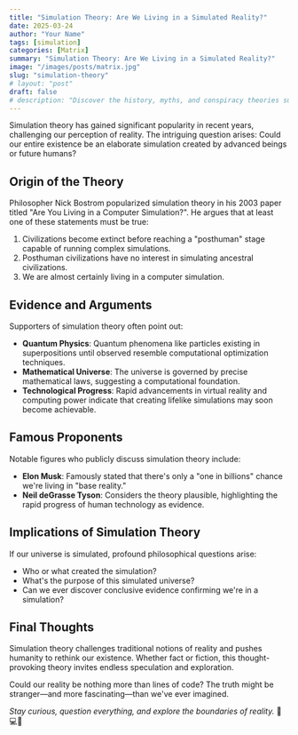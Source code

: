 ```yaml
---
title: "Simulation Theory: Are We Living in a Simulated Reality?"
date: 2025-03-24
author: "Your Name"
tags: [simulation]
categories: [Matrix]
summary: "Simulation Theory: Are We Living in a Simulated Reality?"
image: "/images/posts/matrix.jpg"
slug: "simulation-theory"
# layout: "post"
draft: false
# description: "Discover the history, myths, and conspiracy theories surrounding Area 51, America's most infamous military base."
---
```


Simulation theory has gained significant popularity in recent years, challenging our perception of reality. The intriguing question arises: Could our entire existence be an elaborate simulation created by advanced beings or future humans?

## Origin of the Theory

Philosopher Nick Bostrom popularized simulation theory in his 2003 paper titled "Are You Living in a Computer Simulation?". He argues that at least one of these statements must be true:

1. Civilizations become extinct before reaching a "posthuman" stage capable of running complex simulations.
2. Posthuman civilizations have no interest in simulating ancestral civilizations.
3. We are almost certainly living in a computer simulation.

## Evidence and Arguments

Supporters of simulation theory often point out:

- **Quantum Physics**: Quantum phenomena like particles existing in superpositions until observed resemble computational optimization techniques.
- **Mathematical Universe**: The universe is governed by precise mathematical laws, suggesting a computational foundation.
- **Technological Progress**: Rapid advancements in virtual reality and computing power indicate that creating lifelike simulations may soon become achievable.

## Famous Proponents

Notable figures who publicly discuss simulation theory include:

- **Elon Musk**: Famously stated that there's only a "one in billions" chance we're living in "base reality."
- **Neil deGrasse Tyson**: Considers the theory plausible, highlighting the rapid progress of human technology as evidence.

## Implications of Simulation Theory

If our universe is simulated, profound philosophical questions arise:

- Who or what created the simulation?
- What's the purpose of this simulated universe?
- Can we ever discover conclusive evidence confirming we're in a simulation?

## Final Thoughts

Simulation theory challenges traditional notions of reality and pushes humanity to rethink our existence. Whether fact or fiction, this thought-provoking theory invites endless speculation and exploration.

Could our reality be nothing more than lines of code? The truth might be stranger—and more fascinating—than we've ever imagined.

*Stay curious, question everything, and explore the boundaries of reality.* 🌌💻✨

